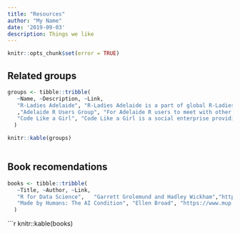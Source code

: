 ```yaml
---
title: "Resources"
author: "My Name"
date: '2019-09-03'
description: Things we like
---
```

<!--- Set the page to render even if it encounters an error
--->
```r
knitr::opts_chunk$set(error = TRUE)
```

## Related groups

```r
groups <- tibble::tribble(
   ~Name, ~Description, ~Link,
   "R-Ladies Adelaide", "R-Ladies Adelaide is a part of global R-Ladies community with a goal to bring diversity into R community and get more women excited about technology!", "https://twitter.com/RLadiesAdelaide"
   ,"Adelaide R Users Group", "For Adelaide R users to meet with other users in a relaxed informal atmosphere.", "https://www.meetup.com/en-AU/Adelaide-R-Users/",
   "Code Like a Girl", "Code Like a Girl is a social enterprise providing girls and women with the confidence, tools, knowledge and support to enter, and flourish, in the world of coding.", "https://codelikeagirl.org"
  )
```

```r
knitr::kable(groups)
 
```

## Book recomendations

```r
books <- tibble::tribble(
   ~Title, ~Author, ~Link,
   "R for Data Science",   "Garrett Grolemund and Hadley Wickham","https://r4ds.had.co.nz/",
   "Made by Humans: The AI Condition", "Ellen Broad", "https://www.mup.com.au/books/made-by-humans-paperback-softback"
  )
```

```r
knitr::kable(books)
 